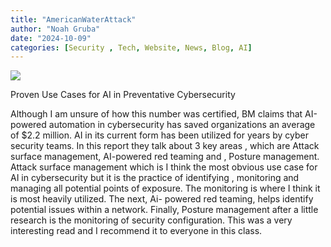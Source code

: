 ```yaml
---
title: "AmericanWaterAttack"
author: "Noah Gruba"
date: "2024-10-09"
categories: [Security , Tech, Website, News, Blog, AI]
---
```


![](images/clipboard-2108945419.png)

Proven Use Cases for AI in Preventative Cybersecurity

Although I am unsure of how this number was certified, BM claims that AI-powered automation in cybersecurity has saved organizations an average of \$2.2 million. AI in its current form has been utilized for years by cyber security teams. In this report they talk about 3 key areas , which are Attack surface management, AI-powered red teaming and , Posture management. Attack surface management which is I think the most obvious use case for AI in cybersecurity but it is the practice of identifying , monitoring and managing all potential points of exposure. The monitoring is where I think it is most heavily utilized. The next, Ai- powered red teaming, helps identify potential issues within a network. Finally, Posture management after a little research is the monitoring of security configuration. This was a very interesting read and I recommend it to everyone in this class.
